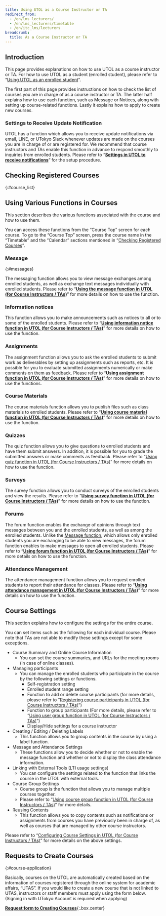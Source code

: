 ```yaml
---
title: Using UTOL as a Course Instructor or TA
redirect_from:
  - /en/lms_lecturers/
  - /en/lms_lecturers/timetable
  - /en/itc_lms/lecturers
breadcrumb:
  title: As a Course Instructor or TA
---
```



## Introduction

This page provides explanations on how to use UTOL as a course instructor or TA. For how to use UTOL as a student (enrolled student), please refer to “[Using UTOL as an enrolled student](../students/)”.

The first part of this page provides instructions on how to check the list of courses you are in charge of as a course instructor or TA. The latter half explains how to use each function, such as Message or Notices, along with setting up course-related functions. Lastly it explains how to apply to create new courses.

### Settings to Receive Update Notification

UTOL has a function which allows you to receive update notifications via email, LINE, or UTokyo Slack whenever updates are made on the courses you are in charge of or are registered for. We recommend that course instructors and TAs enable this function in advance to respond smoothly to inquiries from enrolled students. Please refer to “**[Settings in UTOL to receive notifications](../notification/)**” for the setup procedure.

## Checking Registered Courses
{:#course_list}

<Timetable variant="lecturer" />

## Using Various Functions in Courses

This section describes the various functions associated with the course and how to use them.

You can access these functions from the “Course Top” screen for each course.
To go to the “Course Top” screen, press the course name in the “Timetable” and the “Calendar” sections mentioned in “[Checking Registered Courses](#course_list)”.

### Message
{:#messages}

The messaging function allows you to view message exchanges among enrolled students, as well as exchange text messages individually with enrolled students. Please refer to “**[Using the message function in UTOL (for Course Instructors / TAs)](messages/)**” for more details on how to use the function.

### Information notices

This function allows you to make announcements such as notices to all or to some of the enrolled students. Please refer to “**[Using information notice function in UTOL (for Course Instructors / TAs)](information/)**” for more details on how to use the function.

### Assignments

The assignment function allows you to ask the enrolled students to submit work as deliverables by setting up assignments such as reports, etc. It is possible for you to evaluate submitted assignments numerically or make comments on them as feedback. Please refer to “**[Using assignment function in UTOL (for Course Instructors / TAs)](assignments/)**” for more details on how to use the functions.

### Course Materials

The course materials function allows you to publish files such as class materials to enrolled students. Please refer to “**[Using course material function in UTOL (for Course Instructors / TAs)](materials/)**” for more details on how to use the function.

### Quizzes

The quiz function allows you to give questions to enrolled students and have them submit answers. In addition, it is possible for you to grade the submitted answers or make comments as feedback. Please refer to “[Using quiz function in UTOL (for Course Instructors / TAs)](quizzes/)” for more details on how to use the function.

### Surveys

The survey function allows you to conduct surveys of the enrolled students and view the results. 
Please refer to “**[Using survey function in UTOL (for Course Instructors / TAs)](surveys/)**” for more details on how to use the function.

### Forums

The forum function enables the exchange of opinions through text messages between you and the enrolled students, as well as among the enrolled students. Unlike the [Message function](#messages), which allows only enrolled students you are exchanging to be able to view messages, the forum function enables to make messages to open all enrolled students. Please refer to “**[Using forum function in UTOL (for Course Instructors / TAs)](forums/)**” for more details on how to use the function.

### Attendance Management

The attendance management function allows you to request enrolled students to report their attendance for classes. Please refer to “**[Using attendance management in UTOL (for Course Instructors / TAs)](attendances/)**” for more details on how to use the function.

## Course Settings

This section explains how to configure the settings for the entire course.

You can set items such as the following for each individual course. Please note that TAs are not able to modify these settings except for some exceptions.

- Course Summary and Online Course Information
  - You can set the course summaries, and URLs for the meeting rooms (in case of online classes).
- Managing participants
  - You can manage the enrolled students who participate in the course by the following settings or functions.
    - Self-registration setting
    - Enrolled student range setting
    - Function to add or delete course participants (for more details, please refer to “[Registering course participants in UTOL (for Course Instructors / TAs)](settings/course_participants/)”)
    - Function to group participants (For more details, please refer to “[Using user group function in UTOL (for Course Instructors / TAs)](settings/user_groups/)”)
    - Display/Hide settings for a course instructor
- Creating / Editing / Deleting Labels
  - This function allows you to group contents in the course by using a label function.
- Message and Attendance Settings
  - These functions allow you to decide whether or not to enable the message function and whether or not to display the class attendance information.
- Linking with External Tools (LTI usage settings)
  - You can configure the settings related to the function that links the course in the UTOL with external tools. 
- Course Group Settings
  - Course group is the function that allows you to manage multiple courses together.
  - Please refer to “[Using course group function in UTOL (for Course Instructors / TAs)](settings/course_group/)” for more details.
- Reusing Contents
  - This function allows you to copy contents such as notifications or assignments from courses you have previously been in charge of, as well as courses that are managed by other course instructors.

Please refer to “[Configuring Course Settings in UTOL (for Course Instructors / TAs)](settings/)” for more details on the above settings.

## Requests to Create Courses
{:#course-application}

Basically, courses on the UTOL are automatically created based on the information of courses registered through the online system for academic affairs, “UTAS”.
If you would like to create a new course that is not linked to UTAS, instructors or staff members must apply using the form below. (Signing in with UTokyo Account is required when applying)

**[Request form to Creating Courses](https://forms.office.com/Pages/ResponsePage.aspx?id=T6978HAr10eaAgh1yvlMhFsbRfFv9I9Jo65NO5GywVFUMk1RVDFDVU1GOVJMU1BHS0RXNDYxTFpGNS4u)**{:.box.center}
